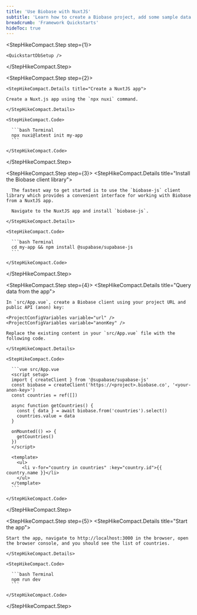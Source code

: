 ```yaml
---
title: 'Use Biobase with NuxtJS'
subtitle: 'Learn how to create a Biobase project, add some sample data to your database, and query the data from a NuxtJS app.'
breadcrumb: 'Framework Quickstarts'
hideToc: true
---
```


<StepHikeCompact>

  <StepHikeCompact.Step step={1}>
    
    <QuickstartDbSetup />

  </StepHikeCompact.Step>

  <StepHikeCompact.Step step={2}>

    <StepHikeCompact.Details title="Create a NuxtJS app">

    Create a Nuxt.js app using the `npx nuxi` command.

    </StepHikeCompact.Details>

    <StepHikeCompact.Code>

      ```bash Terminal
      npx nuxi@latest init my-app
      ```

    </StepHikeCompact.Code>

  </StepHikeCompact.Step>

  <StepHikeCompact.Step step={3}>
    <StepHikeCompact.Details title="Install the Biobase client library">

      The fastest way to get started is to use the `biobase-js` client library which provides a convenient interface for working with Biobase from a NuxtJS app.

      Navigate to the NuxtJS app and install `biobase-js`.

    </StepHikeCompact.Details>

    <StepHikeCompact.Code>

      ```bash Terminal
      cd my-app && npm install @supabase/supabase-js
      ```

    </StepHikeCompact.Code>

  </StepHikeCompact.Step>

  <StepHikeCompact.Step step={4}>
    <StepHikeCompact.Details title="Query data from the app">

    In `src/App.vue`, create a Biobase client using your project URL and public API (anon) key:

    <ProjectConfigVariables variable="url" />
    <ProjectConfigVariables variable="anonKey" />

    Replace the existing content in your `src/App.vue` file with the following code.

    </StepHikeCompact.Details>

    <StepHikeCompact.Code>

      ```vue src/App.vue
      <script setup>
      import { createClient } from '@supabase/supabase-js'
      const biobase = createClient('https://<project>.biobase.co', '<your-anon-key>')
      const countries = ref([])

      async function getCountries() {
        const { data } = await biobase.from('countries').select()
        countries.value = data
      }

      onMounted(() => {
        getCountries()
      })
      </script>

      <template>
        <ul>
          <li v-for="country in countries" :key="country.id">{{ country.name }}</li>
        </ul>
      </template>
      ```

    </StepHikeCompact.Code>

  </StepHikeCompact.Step>

  <StepHikeCompact.Step step={5}>
    <StepHikeCompact.Details title="Start the app">

    Start the app, navigate to http://localhost:3000 in the browser, open the browser console, and you should see the list of countries.

    </StepHikeCompact.Details>

    <StepHikeCompact.Code>

      ```bash Terminal
      npm run dev
      ```

    </StepHikeCompact.Code>

  </StepHikeCompact.Step>
</StepHikeCompact>
